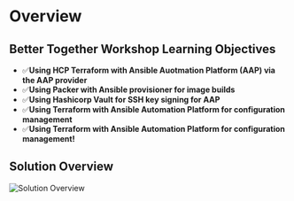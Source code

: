 # Overview

## Better Together Workshop Learning Objectives

* ✅**Using HCP Terraform with Ansible Auotmation Platform (AAP) via the AAP provider**
* ✅**Using Packer with Ansible provisioner for image builds**
* ✅**Using Hashicorp Vault for SSH key signing for AAP**
* ✅**Using Terraform with Ansible Automation Platform for configuration management**
* ✅**Using Terraform with Ansible Automation Platform for configuration management!**


## Solution Overview

![Solution Overview](/assets/solution_overview.png)

